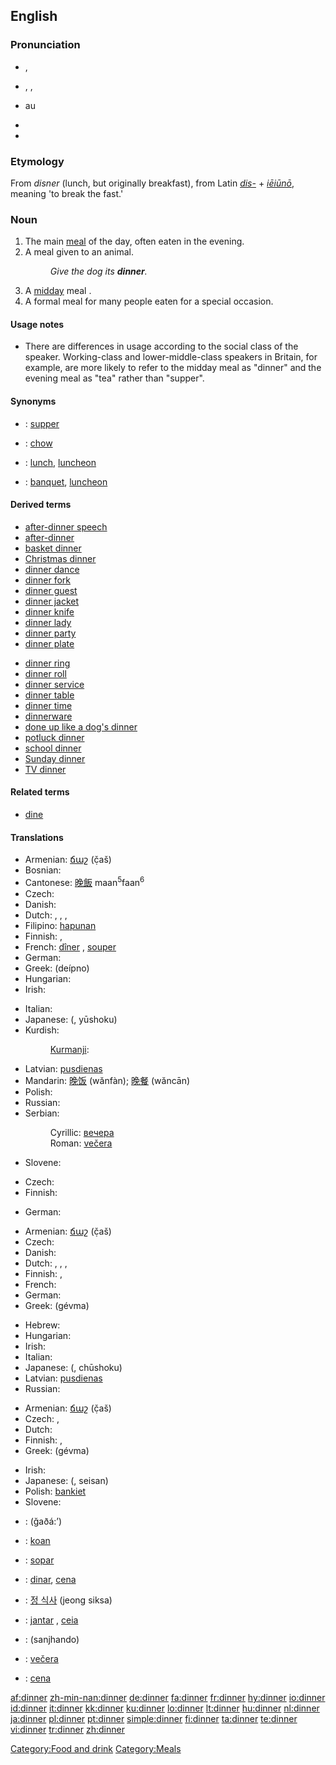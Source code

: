 {{wikipedia|Dinner}}
==English==

{{rank|sit|considerable|private|768|dinner|command|etc.|broke}}

===Pronunciation===
* {{a|UK}} {{IPA|/ˈdɪnə/}}, {{SAMPA|/"dIn@/}}
* {{a|US}} {{enPR|dĭnʹər}}, {{IPA|/ˈdɪnɚ/}}, {{SAMPA|/"dIn@`}}
* {{audio|en-us-dinner.ogg|Audio (US)}}au
* {{rhymes|ɪnə(r)}}
* {{hyphenation|din|ner}}

===Etymology===
From {{etyl|fro}} ''disner'' (lunch, but originally breakfast), from Latin ''[[dis-]]'' + ''[[ieiuno|iēiūnō]]'', meaning 'to break the fast.'

===Noun===
{{en-noun|s|-}}

# The main [[meal]] of the day, often eaten in the evening.
# A meal given to an animal.
#: ''Give the dog its '''dinner'''.''
# A [[midday]] meal {{italbrac|in a context in which the lighter evening meal is called [[supper]]}}.
# A formal meal for many people eaten for a special occasion.

====Usage notes====
* There are differences in usage according to the social class of the speaker. Working-class and lower-middle-class speakers in Britain, for example, are more likely to refer to the midday meal as "dinner" and the evening meal as "tea" rather than "supper".

====Synonyms====
* {{italbrac|main meal of the day, often eaten in the evening}}: [[supper]]
* {{italbrac|meal given to an animal}}: [[chow]]
* {{italbrac|midday meal}}: [[lunch]], [[luncheon]]
* {{italbrac|formal meal for many people eaten at a special occasion}}: [[banquet]], [[luncheon]]

====Derived terms====
{{rel-top|Terms derived from ''dinner''}}
* [[after-dinner speech]]
* [[after-dinner]]
* [[basket dinner]]
* [[Christmas dinner]]
* [[dinner dance]]
* [[dinner fork]]
* [[dinner guest]]
* [[dinner jacket]]
* [[dinner knife]]
* [[dinner lady]]
* [[dinner party]]
* [[dinner plate]]
{{rel-mid}}
* [[dinner ring]]
* [[dinner roll]]
* [[dinner service]]
* [[dinner table]]
* [[dinner time]]
* [[dinnerware]]
* [[done up like a dog's dinner]]
* [[potluck dinner]]
* [[school dinner]]
* [[Sunday dinner]]
* [[TV dinner]]
{{rel-bottom}}

====Related terms====
* [[dine]]

====Translations====
{{trans-top|main meal of the day}}
* Armenian: [[ճաշ]] (č̣aš)
* Bosnian: {{t-|bs|večera|f}}
* Cantonese: [[晚飯]] maan<sup>5</sup>faan<sup>6</sup>
* Czech: {{t-|cs|oběd|m}}
* Danish: {{t-|da|middag}}
* Dutch: {{t+|nl|avondeten|n}}, {{t-|nl|avondmaaltijd|m}}, {{t|nl|avondmaal|n}}, {{t+|nl|eten|n}}
* Filipino: [[hapunan]]
* Finnish: {{t-|fi|päivällinen}}, {{t+|fi|illallinen}}
* French: [[dîner]] {{m}}, [[souper]] {{m}} {{italbrac|Belgium|Cajun|Swiss and Canadian French -in Belgium, Louisiana, Romandy and Quebec, "dîner" means "lunch"}}
* German: {{t+|de|Abendessen|n}}
* Greek: {{t|el|δείπνο|n|sc=Grek}} (deípno)
* Hungarian: {{t+|hu|vacsora}}
* Irish: {{t-|ga|dinnéar|m|xs=Irish}}
{{trans-mid}}
* Italian: {{t+|it|cena|f}}
* Japanese: {{Jpan|[[夕食]]}} ({{Jpan|[[ゆうしょく]]}}, yūshoku)
* Kurdish:
*: [[Kurmanji]]: {{t|ku|şîv}} {{f}}
* Latvian: [[pusdienas]] {{f|p}}
* Mandarin: [[晚饭]] (wănfàn); [[晚餐]] (wăncān)
* Polish: {{t+|pl|obiad|m}}
* Russian: {{t+|ru|ужин|m|tr=úžin|sc=Cyrl}}
* Serbian:
*: Cyrillic: [[вечера#Serbian|вечера]] {{f}}
*: Roman: [[večera#Serbian|večera]] {{f}}
* Slovene: {{t+|sl|večerja|f}}
{{trans-bottom}}

{{trans-top|a meal given to an animal}}
* Czech: {{t-|cs|žrádlo|n}}
* Finnish: {{t+|fi|ruoka}}
{{trans-mid}}
* German: {{t+|de|Futter|n}}
{{trans-bottom}}

{{trans-top|midday meal}}
* Armenian: [[ճաշ]] (č̣aš)
* Czech: {{t-|cs|oběd|m}}
* Danish: {{t-|da|middag}}
* Dutch: {{t|nl|middageten|n}}, {{t|nl|middagmaaltijd|m}}, {{t|nl|middagmaal|n}}, {{t+|nl|lunch|m}}
* Finnish: {{t+|fi|lounas}}, {{t-|fi|päivällinen}}
* French: {{t+|fr|déjeuner|m}}
* German: {{t+|de|Mittagessen|n}}
* Greek: {{t|el|γεύμα|n|sc=Grek}} (gévma)
{{trans-mid}}
* Hebrew: {{he-translation|ארוחת-ערב|arukhát érev}}
* Hungarian: {{t+|hu|ebéd}}
* Irish: {{t-|ga|dinnéar|m|xs=Irish}}
* Italian: {{t+|it|pranzo|m}}
* Japanese: {{Jpan|[[昼食]]}} ({{Jpan|[[ちゅうしょく]]}}, chūshoku)
* Latvian: [[pusdienas]] {{f|p}}
* Russian: {{t+|ru|обед|m|tr=ob'éd|sc=Cyrl}}
{{trans-bottom}}

{{trans-top|a formal meal}}
* Armenian: [[ճաշ]] (č̣aš)
* Czech: {{t-|cs|oběd|m}}, {{t-|cs|večeře|f}}
* Dutch: {{t|nl|dinee|n}}
* Finnish: {{t+|fi|illallinen}}, {{t-|fi|päivällinen}}
* Greek: {{t|el|γεύμα|n|sc=Grek}} (gévma)
{{trans-mid}}
* Irish: {{t-|ga|dinnéar|m|xs=Irish}}
* Japanese: {{Jpan|[[正餐]]}} ({{Jpan|[[せいさん]]}}, seisan)
* Polish: [[bankiet]] {{m}}
* Slovene: {{t+|sl|večerja|f}}
{{trans-bottom}}

{{checktrans-top}}
* {{ttbc|Arabic}}: {{Arab|[[غذاء]]}} (ğaðá:’)
* {{ttbc|Breton}}: [[koan]] {{f}}
* {{ttbc|Catalan}}: [[sopar]] {{m}}
* {{ttbc|Interlingua}}: [[dinar]], [[cena]]
* {{ttbc|Korean}}: [[정 식사]] (jeong siksa)
* {{ttbc|Portuguese}}: [[jantar]] {{m}}, [[ceia]] {{f}}
* {{ttbc|Sindhi}}: {{SDchar|[[سانجھاندو]]}} (sanjhando) {{m}}
* {{ttbc|Slovak}}: [[večera#Slovak|večera]] {{f}}
* {{ttbc|Spanish}}: [[cena#Spanish|cena]] {{f}}
{{checktrans-bottom}}

[[Category:Food and drink]]
[[Category:Meals]]

[[af:dinner]]
[[zh-min-nan:dinner]]
[[de:dinner]]
[[fa:dinner]]
[[fr:dinner]]
[[hy:dinner]]
[[io:dinner]]
[[id:dinner]]
[[it:dinner]]
[[kk:dinner]]
[[ku:dinner]]
[[lo:dinner]]
[[lt:dinner]]
[[hu:dinner]]
[[nl:dinner]]
[[ja:dinner]]
[[pl:dinner]]
[[pt:dinner]]
[[simple:dinner]]
[[fi:dinner]]
[[ta:dinner]]
[[te:dinner]]
[[vi:dinner]]
[[tr:dinner]]
[[zh:dinner]]